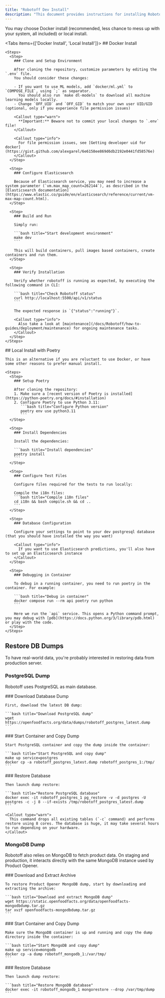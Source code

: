 ```yaml
---
title: "Robotoff Dev Install"
description: "This document provides instructions for installing Robotoff for development, offering both Docker and local installation methods. It covers environment setup, ML model downloads, and restoring database dumps for PostgreSQL and MongoDB."
---
```



You may choose Docker install (recommended, less chance to mess up with your system, all included) or local install.

<Tabs items={['Docker Install', 'Local Install']}>
  <Tab value="Docker Install">
    ## Docker Install

    <Steps>
      <Step>
        ### Clone and Setup Environment

        After cloning the repository, customize parameters by editing the `.env` file.
        You should consider these changes:

        - If you want to use ML models, add `docker/ml.yml` to `COMPOSE_FILE`, using `;` as separator.
          You should also run `make dl-models` to download all machine learning models locally.
        - Change `OFF_UID` and `OFF_GID` to match your own user UID/GID (optional, only if you experience file permission issues)

        <Callout type="warn">
          **Important:** Beware not to commit your local changes to `.env` file!
        </Callout>

        <Callout type="info">
          For file permission issues, see [Getting developer uid for docker](https://gist.github.com/alexgarel/6e6158ee869d6db2192e0441fd58576e)
        </Callout>
      </Step>

      <Step>
        ### Configure Elasticsearch

        Because of Elasticsearch service, you may need to increase a system parameter (`vm.max_map_count=262144`), as described in the [Elasticsearch documentation](https://www.elastic.co/guide/en/elasticsearch/reference/current/vm-max-map-count.html).
      </Step>

      <Step>
        ### Build and Run

        Simply run:

        ```bash title="Start development environment"
        make dev
        ```

        This will build containers, pull images based containers, create containers and run them.
      </Step>

      <Step>
        ### Verify Installation

        Verify whether robotoff is running as expected, by executing the following command in CLI:

        ```bash title="Check Robotoff status"
        curl http://localhost:5500/api/v1/status
        ```

        The expected response is `{"status":"running"}`.

        <Callout type="info">
          Also take a look at [maintenance](/docs/Robotoff/how-to-guides/deployment/maintenance) for ongoing maintenance tasks.
        </Callout>
      </Step>
    </Steps>

  </Tab>

  <Tab value="Local Install">
    ## Local Install with Poetry

    This is an alternative if you are reluctant to use Docker, or have some other reasons to prefer manual install.

    <Steps>
      <Step>
        ### Setup Poetry

        After cloning the repository:
        1. Make sure a [recent version of Poetry is installed](https://python-poetry.org/docs/#installation)
        2. Configure Poetry to use Python 3.11:
           ```bash title="Configure Python version"
           poetry env use python3.11
           ```
      </Step>

      <Step>
        ### Install Dependencies

        Install the dependencies:

        ```bash title="Install dependencies"
        poetry install
        ```
      </Step>

      <Step>
        ### Configure Test Files

        Configure files required for the tests to run locally:

        Compile the i18n files:
        ```bash title="Compile i18n files"
        cd i18n && bash compile.sh && cd ..
        ```
      </Step>

      <Step>
        ### Database Configuration

        Configure your settings to point to your dev postgresql database (that you should have installed the way you want)

        <Callout type="info">
          If you want to use Elasticsearch predictions, you'll also have to set up an Elasticsearch instance
        </Callout>
      </Step>

      <Step>
        ### Debugging in Container

        To debug in a running container, you need to run poetry in the container. For example:

        ```bash title="Debug in container"
        docker compose run --rm api poetry run python
        ```

        Here we run the `api` service. This opens a Python command prompt, you may debug with [pdb](https://docs.python.org/3/library/pdb.html) or play with the code.
      </Step>
    </Steps>

  </Tab>
</Tabs>

## Restore DB Dumps

To have real-world data, you're probably interested in restoring data from production server.

<Cards>
  <Card title="PostgreSQL Dump" description="Main database restore process" />
  <Card title="MongoDB Dump" description="Product data restore process" />
</Cards>

### PostgreSQL Dump

Robotoff uses PostgreSQL as main database.

<Steps>
  <Step>
    ### Download Database Dump
    
    First, download the latest DB dump:

    ```bash title="Download PostgreSQL dump"
    wget https://openfoodfacts.org/data/dumps/robotoff_postgres_latest.dump
    ```

  </Step>

  <Step>
    ### Start Container and Copy Dump
    
    Start PostgreSQL container and copy the dump inside the container:

    ```bash title="Start PostgreSQL and copy dump"
    make up service=postgres
    docker cp -a robotoff_postgres_latest.dump robotoff_postgres_1:/tmp/
    ```

  </Step>

  <Step>
    ### Restore Database
    
    Then launch dump restore:

    ```bash title="Restore PostgreSQL database"
    docker exec -it robotoff_postgres_1 pg_restore -v -d postgres -U postgres -c -j 8 --if-exists /tmp/robotoff_postgres_latest.dump
    ```

    <Callout type="warn">
      This command drops all existing tables (`-c` command) and performs restore using 8 cores. The database is huge, it may take several hours to run depending on your hardware.
    </Callout>

  </Step>
</Steps>

### MongoDB Dump

Robotoff also relies on MongoDB to fetch product data. On staging and production, it interacts directly with the same MongoDB instance used by Product Opener.

<Steps>
  <Step>
    ### Download and Extract Archive
    
    To restore Product Opener MongoDB dump, start by downloading and extracting the archive:

    ```bash title="Download and extract MongoDB dump"
    wget https://static.openfoodfacts.org/data/openfoodfacts-mongodbdump.tar.gz
    tar xvzf openfoodfacts-mongodbdump.tar.gz
    ```

  </Step>

  <Step>
    ### Start Container and Copy Dump
    
    Make sure the MongoDB container is up and running and copy the dump directory inside the container:

    ```bash title="Start MongoDB and copy dump"
    make up service=mongodb
    docker cp -a dump robotoff_mongodb_1:/var/tmp/
    ```

  </Step>

  <Step>
    ### Restore Database
    
    Then launch dump restore:

    ```bash title="Restore MongoDB database"
    docker exec -it robotoff_mongodb_1 mongorestore --drop /var/tmp/dump
    ```

  </Step>
</Steps>
